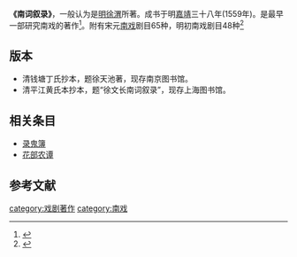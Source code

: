 '''《南词叙录》'''，一般认为是[[明|明]][[徐渭|徐渭]]所著。成书于明[[嘉靖|嘉靖]]三十八年(1559年)。是最早一部研究南戏的著作<ref>{{cite book|title=《宋元南戏史》 |author=刘水云，俞为民 |publisher=凤凰出版社 |date=2009-06-01 |isbn=9787807293880  |pages=第287页|chapter=}}</ref>。附有宋元[[南戏|南戏]]剧目65种，明初南戏剧目48种<ref>{{cite book|title=《明代戏曲史》 |author=金宁芬 |publisher=社会科学文献出版社 |date=2007-11-01 |isbn=9787802309234  |pages=第104页|chapter=}}</ref>
== 版本 ==
*清钱塘丁氏抄本，题徐天池著，现存南京图书馆。 
*清平江黄氏本抄本，题“徐文长南词叙录”，现存上海图书馆。
== 相关条目 ==
*[[录鬼簿|录鬼簿]]
*[[花部农谭|花部农谭]]
== 参考文献 ==
{{reflist}}

[[category:戏剧著作|category:戏剧著作]]
[[category:南戏|category:南戏]]